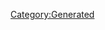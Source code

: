 {{Texts/Music
 |ID=48
 |MusicName=星間イヴ（星間飛行 christmas ver.）
 |OfficialName=星間イヴ（星間飛行 christmas ver.）
 |VocalName=ランカ・リー＝中島愛、シェリル・ノーム starring May'n
 |VocalNameLF=ランカ・リー＝中島愛、シェリル・ノーム starring May'n
 |Description=作品：マクロスF

歌手：ランカ・リー＝中島愛、
　　　シェリル・ノーム starring May'n

作詞：松本隆
作曲：菅野よう子
 |BuyURL=https://recochoku.jp/song/S21275730/
 |StoryDesc=
 |StoryTitle=
 |BannerId=3
 |AnmStoreURL=https://anime.dmkt-sp.jp/animestore/ci_pc?workId=20494
}}
[[Category:Generated]]
